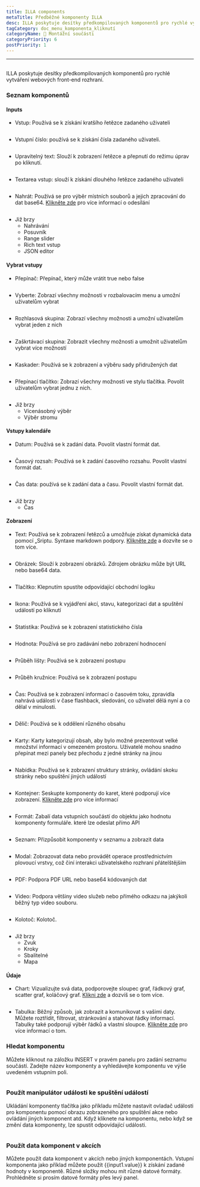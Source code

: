 ```yaml
---
title: ILLA components
metaTitle: Předběžné komponenty ILLA
desc: ILLA poskytuje desítky předkompilovaných komponentů pro rychlé vytváření webových front-end rozhraní
tagCategory: doc_menu_komponenta_kliknutí
categoryName: 🧬 Montážní součásti
categoryPriority: 6
postPriority: 1
---
```


* * *

## <h2 hidden>ILLA components</h2>

ILLA poskytuje desítky předkompilovaných komponentů pro rychlé vytváření webových front-end rozhraní.

### Seznam komponentů

#### Inputs

-   Vstup: Používá se k získání kratšího řetězce zadaného uživateli

<img
  src='https://cdn.illacloud.com/official-website/img/docs/assemble/illa_components.png'
  alt=""
/>

-   Vstupní číslo: používá se k získání čísla zadaného uživateli.

<img
  src='https://cdn.illacloud.com/official-website/img/docs/assemble/illa_components(1).png'
  alt=""
/>

-   Upravitelný text: Slouží k zobrazení řetězce a přepnutí do režimu úprav po kliknutí.

<img
  src='https://cdn.illacloud.com/official-website/img/docs/assemble/illa_components(2).png'
  alt=""
/>

-   Textarea vstup: slouží k získání dlouhého řetězce zadaného uživateli

<img
  src='https://cdn.illacloud.com/official-website/img/docs/assemble/illa_components(3).png'
  alt=""
/>

-   Nahrát: Používá se pro výběr místních souborů a jejich zpracování do dat base64. [Klikněte zde]([https://www.illacloud.com/cs-US/docs/upload](https://www.illacloud.com/en-US/docs/upload)) pro více informací o odesílání

<img
  src='https://cdn.illacloud.com/official-website/img/docs/assemble/illa_components(4).png'
  alt=""
/>

-   Již brzy
    -   Nahrávání
    -   Posuvník
    -   Range slider
    -   Rich text vstup
    -   JSON editor

#### Vybrat vstupy

-   Přepínač: Přepínač, který může vrátit true nebo false

<img
  src='https://cdn.illacloud.com/official-website/img/docs/assemble/illa_components(5).png'
  alt=""
/>

-   Vyberte: Zobrazí všechny možnosti v rozbalovacím menu a umožní uživatelům vybrat

<img
  src='https://cdn.illacloud.com/official-website/img/docs/assemble/illa_components(6).png'
  alt=""
/>

-   Rozhlasová skupina: Zobrazí všechny možnosti a umožní uživatelům vybrat jeden z nich

<img
  src='https://cdn.illacloud.com/official-website/img/docs/assemble/illa_components(7).png'
  alt=""
/>

-   Zaškrtávací skupina: Zobrazit všechny možnosti a umožnit uživatelům vybrat více možností

<img
  src='https://cdn.illacloud.com/official-website/img/docs/assemble/illa_components(8).png'
  alt=""
/>

-   Kaskader: Používá se k zobrazení a výběru sady přidružených dat

<img
  src='https://cdn.illacloud.com/official-website/img/docs/assemble/illa_components(9).png'
  alt=""
/>

-   Přepínací tlačítko: Zobrazí všechny možnosti ve stylu tlačítka. Povolit uživatelům vybrat jednu z nich.

<img
  src='https://cdn.illacloud.com/official-website/img/docs/assemble/illa_components(10).png'
  alt=""
/>

-   Již brzy
    -   Vícenásobný výběr
    -   Výběr stromu

#### Vstupy kalendáře

-   Datum: Používá se k zadání data. Povolit vlastní formát dat.

<img
  src='https://cdn.illacloud.com/official-website/img/docs/assemble/illa_components(11).png'
  alt=""
/>

-   Časový rozsah: Používá se k zadání časového rozsahu. Povolit vlastní formát dat.

<img
  src='https://cdn.illacloud.com/official-website/img/docs/assemble/illa_components(12).png'
  alt=""
/>

-   Čas data: používá se k zadání data a času. Povolit vlastní formát dat.

<img
  src='https://cdn.illacloud.com/official-website/img/docs/assemble/illa_components(13).png'
  alt=""
/>

-   Již brzy
    -   Čas

#### Zobrazení

-   Text: Používá se k zobrazení řetězců a umožňuje získat dynamická data pomocí „Sriptu. Syntaxe markdown podpory. [Klikněte zde]([https://www.illacloud.com/en-US/docs/text](https://www.illacloud.com/en-US/docs/text)) a dozvíte se o tom více.

<img
  src='https://cdn.illacloud.com/official-website/img/docs/assemble/illa_components(14).png'
  alt=""
/>

-   Obrázek: Slouží k zobrazení obrázků. Zdrojem obrázku může být URL nebo base64 data.

<img
  src='https://cdn.illacloud.com/official-website/img/docs/assemble/illa_components(15).png'
  alt=""
/>

-   Tlačítko: Klepnutím spustíte odpovídající obchodní logiku

<img
  src='https://cdn.illacloud.com/official-website/img/docs/assemble/illa_components(16).png'
  alt=""
/>

-   Ikona: Používá se k vyjádření akcí, stavu, kategorizaci dat a spuštění událostí po kliknutí

<img
  src='https://cdn.illacloud.com/official-website/img/docs/assemble/illa_components(17).png'
  alt=""
/>

-   Statistika: Používá se k zobrazení statistického čísla

<img
  src='https://cdn.illacloud.com/official-website/img/docs/assemble/illa_components(18).png'
  alt=""
/>

-   Hodnota: Používá se pro zadávání nebo zobrazení hodnocení

<img
  src='https://cdn.illacloud.com/official-website/img/docs/assemble/illa_components(19).png'
  alt=""
/>

-   Průběh lišty: Používá se k zobrazení postupu

<img
  src='https://cdn.illacloud.com/official-website/img/docs/assemble/illa_components(20).png'
  alt=""
/>

-   Průběh kružnice: Používá se k zobrazení postupu

<img
  src='https://cdn.illacloud.com/official-website/img/docs/assemble/illa_components(21).png'
  alt=""
/>

-   Čas: Používá se k zobrazení informací o časovém toku, zpravidla nahrává události v čase flashback, sledování, co uživatel dělá nyní a co dělal v minulosti.

<img
  src='https://cdn.illacloud.com/official-website/img/docs/assemble/illa_components(22).png'
  alt=""
/>

-   Dělič: Používá se k oddělení různého obsahu

<img
  src='https://cdn.illacloud.com/official-website/img/docs/assemble/illa_components(23).png'
  alt=""
/>

-   Karty: Karty kategorizují obsah, aby bylo možné prezentovat velké množství informací v omezeném prostoru. Uživatelé mohou snadno přepínat mezi panely bez přechodu z jedné stránky na jinou

<img
  src='https://cdn.illacloud.com/official-website/img/docs/assemble/illa_components(24).png'
  alt=""
/>

-   Nabídka: Používá se k zobrazení struktury stránky, ovládání skoku stránky nebo spuštění jiných událostí

<img
  src='https://cdn.illacloud.com/official-website/img/docs/assemble/illa_components(25).png'
  alt=""
/>

-   Kontejner: Seskupte komponenty do karet, které podporují více zobrazení. [Klikněte zde]([https://www.illacloud.com/en-US/docs/container](https://www.illacloud.com/en-US/docs/container)) pro více informací

<img
  src='https://cdn.illacloud.com/official-website/img/docs/assemble/illa_components(26).png'
  alt=""
/>

-   Formát: Zabalí data vstupních součástí do objektu jako hodnotu komponenty formuláře. které lze odeslat přímo API

<img
  src='https://cdn.illacloud.com/official-website/img/docs/assemble/illa_components(27).png'
  alt=""
/>

-   Seznam: Přizpůsobit komponenty v seznamu a zobrazit data

<img
  src='https://cdn.illacloud.com/official-website/img/docs/assemble/illa_components(28).png'
  alt=""
/>

-   Modal: Zobrazovat data nebo provádět operace prostřednictvím plovoucí vrstvy, což činí interakci uživatelského rozhraní přátelštějším

<img
  src='https://cdn.illacloud.com/official-website/img/docs/assemble/illa_components(29).png'
  alt=""
/>

-   PDF: Podpora PDF URL nebo base64 kódovaných dat

<img
  src='https://cdn.illacloud.com/official-website/img/docs/assemble/illa_components(30).png'
  alt=""
/>

-   Video: Podpora většiny video služeb nebo přímého odkazu na jakýkoli běžný typ video souboru.

<img
  src='https://cdn.illacloud.com/official-website/img/docs/assemble/illa_components(31).png'
  alt=""
/>

-   Kolotoč: Kolotoč.

<img
  src='https://cdn.illacloud.com/official-website/img/docs/assemble/illa_components(32).png'
  alt=""
/>

-   Již brzy
    -   Zvuk
    -   Kroky
    -   Sbalitelné
    -   Mapa

#### Údaje

-   Chart: Vizualizujte svá data, podporovejte sloupec graf, řádkový graf, scatter graf, koláčový graf. [Klikni zde]([https://www.illacloud.com/en-US/docs/chart](https://www.illacloud.com/en-US/docs/chart)) a dozvíš se o tom více.

<img
  src='https://cdn.illacloud.com/official-website/img/docs/assemble/illa_components(33).png'
  alt=""
/>

-   Tabulka: Běžný způsob, jak zobrazit a komunikovat s vašimi daty. Můžete roztřídit, filtrovat, stránkování a stahovat řádky informací. Tabulky také podporují výběr řádků a vlastní sloupce. [Klikněte zde]([https://www.illacloud.com/en-US/docs/table](https://www.illacloud.com/en-US/docs/table)) pro více informací o tom.

### Hledat komponentu

Můžete kliknout na záložku INSERT v pravém panelu pro zadání seznamu součástí. Zadejte název komponenty a vyhledávejte komponentu ve výše uvedeném vstupním poli.

<img
  src='https://cdn.illacloud.com/official-website/img/docs/assemble/illa_components(34).png'
  alt=""
/>

### Použít manipulátor události ke spuštění událostí

Ukládání komponenty tlačítka jako příkladu můžete nastavit ovladač události pro komponentu pomocí obrazu zobrazeného pro spuštění akce nebo ovládání jiných komponent atd. Když kliknete na komponentu, nebo když se změní data komponenty, lze spustit odpovídající události.

<img
  src='https://cdn.illacloud.com/official-website/img/docs/assemble/illa_components(35).png'
  alt=""
/>

### Použít data komponent v akcích

Můžete použít data komponent v akcích nebo jiných komponentách. Vstupní komponenta jako příklad můžete použít {{input1.value}} k získání zadané hodnoty v komponentě. Různé složky mohou mít různé datové formáty. Prohlédněte si prosím datové formáty přes levý panel.

<img
  src='https://cdn.illacloud.com/official-website/img/docs/assemble/illa_components(36).png'
  alt=""
/>

